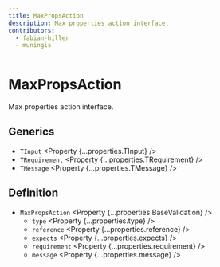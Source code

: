 ```yaml
---
title: MaxPropsAction
description: Max properties action interface.
contributors:
  - fabian-hiller
  - muningis
---
```



# MaxPropsAction

Max properties action interface.

## Generics

- `TInput` <Property {...properties.TInput} />
- `TRequirement` <Property {...properties.TRequirement} />
- `TMessage` <Property {...properties.TMessage} />

## Definition

- `MaxPropsAction` <Property {...properties.BaseValidation} />
  - `type` <Property {...properties.type} />
  - `reference` <Property {...properties.reference} />
  - `expects` <Property {...properties.expects} />
  - `requirement` <Property {...properties.requirement} />
  - `message` <Property {...properties.message} />
